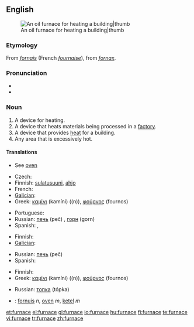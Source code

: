 ==English==
[[Image:Home_oil_furnace.jpg|An oil furnace for heating a building|thumb]]
===Etymology===
From {{OF.}} ''[[fornais]]'' (French ''[[fournaise]]''), from {{L.}} ''[[fornax]]''.

===Pronunciation===
*{{IPA|/ˈfɜːnɪs/}}
*{{audio|en-us-furnace.ogg|Audio (US)}}

===Noun===
{{en-noun}}

# A device for heating.
# A device that heats materials being processed in a [[factory]].
# A device that provides [[heat]] for a building.
# Any area that is excessively hot.

====Translations====
{{trans-top|device for heating}}
* See [[oven]]
{{trans-mid}}
{{trans-bottom}}

{{trans-top|device for heating in a factory, melting metals, etc}}
* Czech: {{t-|cs|pec|f}}
* Finnish: [[sulatusuuni]], [[ahjo]]
* French: {{t+|fr|four|m}}
* [[Galician]]: {{t+|gl|forno|xs=Galician}} {{m}}
* Greek: [[καμίνι]] (kamíni) ((n)), [[φούρνος]] (fournos) {{m}}
{{trans-mid}}
* Portuguese: {{t+|pt|forno|m}}
* Russian: [[печь]] (peč) {{f}}, [[горн]] (gorn) {{m}}
* Spanish: {{t+|es|horno|m}}, {{t+|es|caldera|f}}
{{trans-bottom}}

{{trans-top|device for heating a building}}
* Finnish: {{t+|fi|uuni}}
* [[Galician]]: {{t+|gl|calefacción|xs=Galician}} {{f}}
{{trans-mid}}
* Russian: [[печь]] (peč) {{f}}
* Spanish: {{t-|es|calefacción|f}}
{{trans-bottom}}

{{trans-top|hot area}}
* Finnish: {{t+|fi|uuni}}
* Greek: [[καμίνι]] (kamíni) ((n)), [[φούρνος]] (fournos) {{m}}
{{trans-mid}}
* Russian: [[топка]] (tópka) {{f}}
{{trans-bottom}}

{{checktrans-top}}
*{{ttbc|Dutch}}: [[fornuis]] ''n'', [[oven]] ''m'', [[ketel]] ''m''
{{trans-bottom}}

[[et:furnace]]
[[el:furnace]]
[[gl:furnace]]
[[io:furnace]]
[[hu:furnace]]
[[fi:furnace]]
[[te:furnace]]
[[vi:furnace]]
[[tr:furnace]]
[[zh:furnace]]
